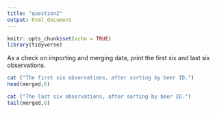 ```yaml
---
title: "question2"
output: html_document
---
```


```r
knitr::opts_chunk$set(echo = TRUE)
library(tidyverse)
```

As a check on importing and merging data, print the first six and last six observations.
```r
cat ("The first six observations, after sorting by beer ID.")
head(merged,6)
```
```r
cat ("The last six observations, after sorting by beer ID.")
tail(merged,6)
```

